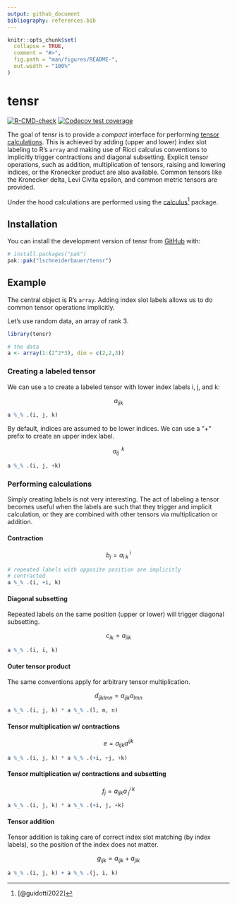 ```yaml
---
output: github_document
bibliography: references.bib
---
```


<!-- README.md is generated from README.Rmd. Please edit that file -->

```r
knitr::opts_chunk$set(
  collapse = TRUE,
  comment = "#>",
  fig.path = "man/figures/README-",
  out.width = "100%"
)
```

# tensr

<!-- badges: start -->

[![R-CMD-check](https://github.com/lschneiderbauer/tensr/actions/workflows/R-CMD-check.yaml/badge.svg)](https://github.com/lschneiderbauer/tensr/actions/workflows/R-CMD-check.yaml) [![Codecov test coverage](https://codecov.io/gh/lschneiderbauer/tensr/graph/badge.svg)](https://app.codecov.io/gh/lschneiderbauer/tensr)

<!-- badges: end -->

The goal of tensr is to provide a *compact* interface for performing [tensor calculations](https://en.wikipedia.org/wiki/Ricci_calculus). This is achieved by adding (upper and lower) index slot labeling to R's `array` and making use of Ricci calculus conventions to implicitly trigger contractions and diagonal subsetting. Explicit tensor operations, such as addition, multiplication of tensors, raising and lowering indices, or the Kronecker product are also available. Common tensors like the Kronecker delta, Levi Civita epsilon, and common metric tensors are provided.

Under the hood calculations are performed using the [calculus](https://calculus.eguidotti.com/)[^1] package.

[^1]: [@guidotti2022]

## Installation

You can install the development version of tensr from [GitHub](https://github.com/) with:

``` r
# install.packages("pak")
pak::pak("lschneiderbauer/tensr")
```

## Example

The central object is R's `array`. Adding index slot labels allows us to do common tensor operations implicitly.

Let's use random data, an array of rank 3.

```r
library(tensr)

# the data
a <- array(1:(2^2*3), dim = c(2,2,3))
```

### Creating a labeled tensor

We can use `a` to create a labeled tensor with lower index labels i, j, and k:

$$
a_{ijk}
$$

```r
a %_% .(i, j, k)
```

By default, indices are assumed to be lower indices. We can use a "+" prefix to create an upper index label.

$$
a_{ij}^{\;\;k}
$$

```r
a %_% .(i, j, +k)
```

### Performing calculations

Simply creating labels is not very interesting. The act of labeling a tensor becomes useful when the labels are such that they trigger and implicit calculation, or they are combined with other tensors via multiplication or addition.

#### Contraction

$$
b_j=a_{i\;k}^{\;i}
$$

```r
# repeated labels with opposite position are implicitly
# contracted
a %_% .(i, +i, k)
```

#### Diagonal subsetting

Repeated labels on the same position (upper or lower) will trigger diagonal subsetting.

$$
c_{ik}=a_{iik}
$$

```r
a %_% .(i, i, k)
```

#### Outer tensor product

The same conventions apply for arbitrary tensor multiplication.

$$
d_{ijklmn}=a_{ijk}a_{lmn}
$$

```r
a %_% .(i, j, k) * a %_% .(l, m, n)
```

#### Tensor multiplication w/ contractions

$$
e=a_{ijk}a^{ijk}
$$

```r
a %_% .(i, j, k) * a %_% .(+i, +j, +k)
```

#### Tensor multiplication w/ contractions and subsetting

$$
f_j=a_{ijk}a^{i\;k}_{\;j}
$$

```r
a %_% .(i, j, k) * a %_% .(+i, j, +k)
```

#### Tensor addition

Tensor addition is taking care of correct index slot matching (by index labels), so the position of the index does not matter.

$$
g_{ijk} = a_{ijk} + a_{jik}
$$

```r
a %_% .(i, j, k) + a %_% .(j, i, k)
```
